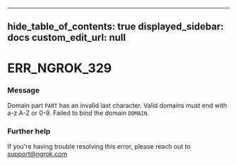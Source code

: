 
---
hide_table_of_contents: true
displayed_sidebar: docs
custom_edit_url: null
---


# ERR_NGROK_329

### Message
Domain part `PART` has an invalid last character. Valid domains must end with a-z A-Z or 0-9. Failed to bind the domain `DOMAIN`.

### Further help
If you're having trouble resolving this error, please reach out to [support@ngrok.com](mailto:support@ngrok.com?subject=Help%20with%20ERR_NGROK_329)


<ErrorDetails error='err_ngrok_329' />
